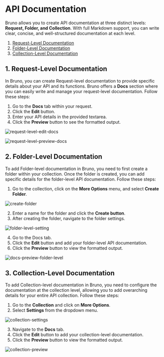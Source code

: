 # API Documentation

Bruno allows you to create API documentation at three distinct levels: **Request, Folder, and Collection**. With full Markdown support, you can write clear, concise, and well-structured documentation at each level.

1. [Request-Level Documentation](#1-request-level-documentation)
2. [Folder-Level Documentation](#2-folder-level-documentation)
3. [Collection-Level Documentation](#3-collection-level-documentation)

## 1. Request-Level Documentation

In Bruno, you can create Request-level documentation to provide specific details about your API and its functions. Bruno offers a **Docs** section where you can easily write and manage your request-level documentation. Follow these steps:

1. Go to the **Docs** tab within your request.
2. Click the **Edit** button.
3. Enter your API details in the provided textarea.
4. Click the **Preview** button to see the formatted output.

![request-level-edit-docs](/screenshots/send-request/request-level-edit-docs.webp)

![request-level-preview-docs](/screenshots/send-request/request-level-preview-docs.webp)

## 2. Folder-Level Documentation

To add Folder-level documentation in Bruno, you need to first create a folder within your collection. Once the folder is created, you can add specific details for the folder-level API documentation. Follow these steps:

1. Go to the collection, click on the **More Options** menu, and select **Create Folder**.

![create-folder](/screenshots/send-request/create-folder.webp)

2. Enter a name for the folder and click the **Create button**.
3. After creating the folder, navigate to the folder settings.

![folder-level-setting](/screenshots/send-request/folder-level-settings.webp)

4. Go to the Docs tab.
5. Click the **Edit** button and add your folder-level API documentation.
6. Click the **Preview** button to view the formatted output.

![docs-preview-folder-level](/screenshots/send-request/docs-preview-folder-level.webp)

## 3. Collection-Level Documentation

To add Collection-level documentation in Bruno, you need to configure the documentation at the collection level, allowing you to add overarching details for your entire API collection. Follow these steps:

1. Go to the **Collection** and click on **More Options**.
2. Select **Settings** from the dropdown menu.

![collection-settings](/screenshots/send-request/collection-settings-docs.webp)

3. Navigate to the **Docs** tab.
4. Click the **Edit** button to add your collection-level documentation.
5. Click the **Preview** button to view the formatted output.

![collection-preview](/screenshots/send-request/collection-preview.webp)
